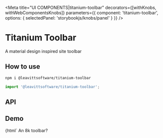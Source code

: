 

<Meta
  title="UI COMPONENTS|titanium-toolbar"
  decorators={[withKnobs, withWebComponentsKnobs]}
  parameters={{ component: 'titanium-toolbar', options: { selectedPanel: 'storybookjs/knobs/panel' } }}
/>

# Titanium Toolbar

A material design inspired site toolbar

## How to use

```bash
npm i @leavittsoftware/titanium-toolbar
```

```js
import '@leavittsoftware/titanium-toolbar';
```

## API

<Props of="titanium-toolbar" />

## Demo

<Preview withToolbar>
  <Story name="Docs" height="100px">
    {html`
      <titanium-toolbar><span main-title>An 8k toolbar?</span></titanium-toolbar>
      <div style="height:120vh"></div>
    `}
  </Story>
</Preview>
